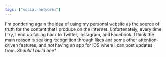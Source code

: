```yaml
---
tags: ["social networks"]
---
```


I'm pondering again the idea of using my personal website as the source of truth for the content that I produce on the Internet. Unfortenately, every time I try, I end up falling back to Twitter, Instagram, and Facebook. I think the main reason is seaking recognition through likes and some other attention-driven features, and not having an app for iOS where I can post updates from. *Should I build one?* 
